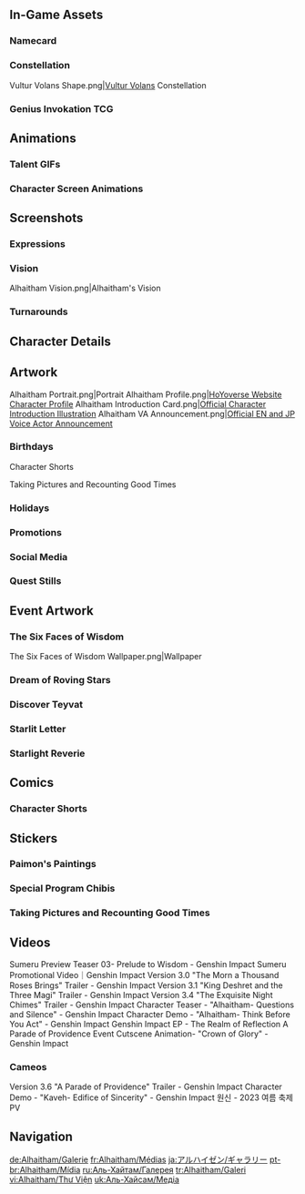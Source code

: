 {{CharacterTabs}}
{{TOC Limit}}
==In-Game Assets==
{{Assets}}

===Namecard===
{{Assets/Namecard|Enlightenment|Alhaitham}}

===Constellation===
<gallery>Vultur Volans Shape.png|[[Vultur Volans]] Constellation</gallery>

===Genius Invokation TCG===
{{Main|Genius Invokation TCG}}
{{Genius Invokation TCG Cards by Featured Gallery}}

==Animations==
===Talent GIFs===
{{Talent Previews by Character|Alhaitham}}

===Character Screen Animations===
{{Preview/CharacterAnimations}}

==Screenshots==
===Expressions===
{{Character Expression|Alhaitham|Default|Serious|Pensive}}

===Vision===
<gallery>Alhaitham Vision.png|Alhaitham's Vision</gallery>

===Turnarounds===
{{Turnarounds}}

==Character Details==
{{Files by Character Gallery|Character Details|character=Alhaitham}}

==Artwork==
<!-- Hide unused sections. Try to keep images in chronological order, based on release date. May reformat gallery once images flood, and then make subheadings and group images. -->
<gallery>
Alhaitham Portrait.png|Portrait
Alhaitham Profile.png|[https://genshin.hoyoverse.com/it/character/sumeru?char=10 HoYoverse Website Character Profile]
Alhaitham Introduction Card.png|[https://twitter.com/GenshinImpact/status/1601068335596199937 Official Character Introduction Illustration]
Alhaitham VA Announcement.png|[https://twitter.com/GenshinImpact/status/1613415486787670020 Official EN and JP Voice Actor Announcement]
</gallery>

===Birthdays===
{{Files by Character Gallery|Alhaitham Birthday Artwork|character = Alhaitham|not1=Character Shorts|not2=Taking Pictures and Recounting Good Times Images}}

;Character Shorts
{{Files by Character Gallery|Alhaitham Birthday Artwork|character = Alhaitham|not1=Character Birthday Artwork|not2=Taking Pictures and Recounting Good Times Images}}

;Taking Pictures and Recounting Good Times
{{Main|Taking Pictures and Recounting Good Times/Alhaitham}}
{{Files by Character Gallery|Alhaitham Birthday Artwork|character = Alhaitham|not1=Character Shorts|not2=Character Birthday Artwork}}

===Holidays===
{{Files by Character Gallery|Holiday Artwork}}

===Promotions===
{{Files by Character Gallery|Promotional Artwork}}

===Social Media===
{{Files by Character Gallery|Social Media Celebration}}

===Quest Stills===
{{Files by Character Gallery|Quest Stills}}
<!--
===Miscellaneous===
{{Files by Character Gallery|Miscellaneous Artwork}}
-->

==Event Artwork==
===The Six Faces of Wisdom===
{{Main|The Six Faces of Wisdom}}
<gallery>
The Six Faces of Wisdom Wallpaper.png|Wallpaper
</gallery>

===Dream of Roving Stars===
{{Main|Dream of Roving Stars}}
{{Files by Character Gallery|Dream of Roving Stars Images}}

===Discover Teyvat===
{{Main|Discover Teyvat}}
{{Files by Character Gallery|Discover Teyvat Images}}

===Starlit Letter===
{{Main|Starlit Letter}}
{{Files by Character Gallery|Starlit Letter Images}}

===Starlight Reverie===
{{Main|Starlight Reverie}}
{{Files by Character Gallery|Starlight Reverie Images}}

==Comics==
<!--
===Genshin Impact Preview Manga===
<gallery>

</gallery>

===4-Panel Comics===
<gallery>

</gallery>
-->
===Character Shorts===
{{Files by Character Gallery|Character Shorts|character = Alhaitham|not1=Alhaitham Birthday Artwork}}

==Stickers==
===Paimon's Paintings===
{{Paimon's Paintings Images|Alhaitham|nochar=1|nopplink=1}}

===Special Program Chibis===
{{Files by Character Gallery|Special Program Chibis}}

===Taking Pictures and Recounting Good Times===
{{Files by Character Gallery|Taking Pictures and Recounting Good Times Sprites}}

==Videos==
<!-- Keep videos in chronological order. -->
<gallery>
Sumeru Preview Teaser 03- Prelude to Wisdom - Genshin Impact
Sumeru Promotional Video｜Genshin Impact
Version 3.0 "The Morn a Thousand Roses Brings" Trailer - Genshin Impact
Version 3.1 "King Deshret and the Three Magi" Trailer - Genshin Impact
Version 3.4 "The Exquisite Night Chimes" Trailer - Genshin Impact
Character Teaser - "Alhaitham- Questions and Silence" - Genshin Impact
Character Demo - "Alhaitham- Think Before You Act" - Genshin Impact
Genshin Impact EP - The Realm of Reflection
A Parade of Providence Event Cutscene Animation- "Crown of Glory" - Genshin Impact
</gallery>

===Cameos===
<gallery>
Version 3.6 "A Parade of Providence" Trailer - Genshin Impact
Character Demo - "Kaveh- Edifice of Sincerity" - Genshin Impact
원신 - 2023 여름 축제 PV 
</gallery>
<!--
==References==
{{Reflist}}
-->

==Navigation==
{{Character Navbox|Gallery}}

[[de:Alhaitham/Galerie]]
[[fr:Alhaitham/Médias]]
[[ja:アルハイゼン/ギャラリー]]
[[pt-br:Alhaitham/Mídia]]
[[ru:Аль-Хайтам/Галерея]]
[[tr:Alhaitham/Galeri]]
[[vi:Alhaitham/Thư Viện]]
[[uk:Аль-Хайсам/Медіа]]